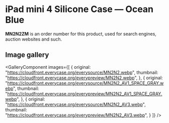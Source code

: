 
# iPad mini 4 Silicone Case — Ocean Blue

<Callout type='info' emoji='👉🏻'>**MN2N2ZM** is an order number for this product, used for search engines, auction websites and such.</Callout>

## Image gallery

<GalleryComponent
    images={[
      {
        original: "https://cloudfront.everycase.org/everysource/MN2N2.webp",
        thumbnail: "https://cloudfront.everycase.org/everypreview/MN2N2.webp",
      },
      {
        original: "https://cloudfront.everycase.org/everysource/MN2N2_AV1_SPACE_GRAY.webp",
        thumbnail: "https://cloudfront.everycase.org/everypreview/MN2N2_AV1_SPACE_GRAY.webp",
      },
      {
        original: "https://cloudfront.everycase.org/everysource/MN2N2_AV3.webp",
        thumbnail: "https://cloudfront.everycase.org/everypreview/MN2N2_AV3.webp",
      }
    ]}
  />
